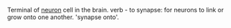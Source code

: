 Terminal of [[neuron]] cell in the brain.  verb - to synapse: for neurons to link or grow onto one another.  'synapse onto'.